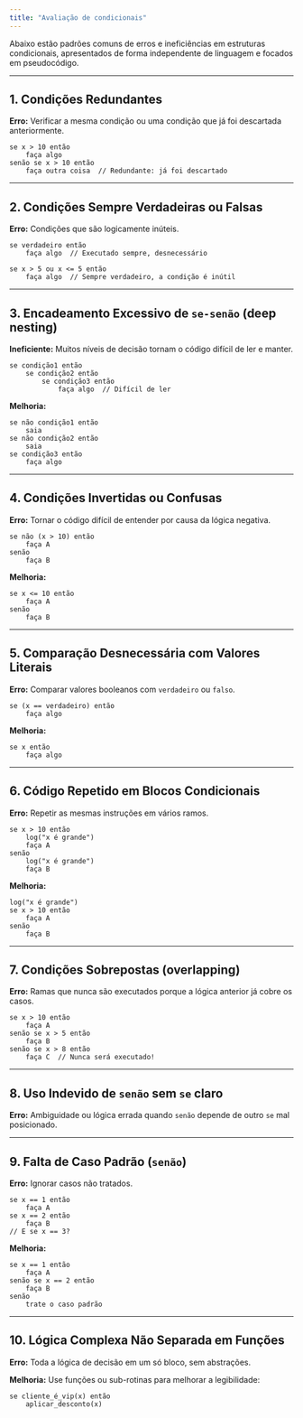```yaml
---
title: "Avaliação de condicionais"
---
```


Abaixo estão padrões comuns de erros e ineficiências em estruturas condicionais, apresentados de forma independente de linguagem e focados em pseudocódigo.

---

## 1. Condições Redundantes
**Erro:** Verificar a mesma condição ou uma condição que já foi descartada anteriormente.

```pseudocódigo
se x > 10 então
    faça algo
senão se x > 10 então
    faça outra coisa  // Redundante: já foi descartado
```

---

## 2. Condições Sempre Verdadeiras ou Falsas
**Erro:** Condições que são logicamente inúteis.

```pseudocódigo
se verdadeiro então
    faça algo  // Executado sempre, desnecessário
```

```pseudocódigo
se x > 5 ou x <= 5 então
    faça algo  // Sempre verdadeiro, a condição é inútil
```

---

## 3. Encadeamento Excessivo de `se-senão` (deep nesting)
**Ineficiente:** Muitos níveis de decisão tornam o código difícil de ler e manter.

```pseudocódigo
se condição1 então
    se condição2 então
        se condição3 então
            faça algo  // Difícil de ler
```

**Melhoria:**
```pseudocódigo
se não condição1 então
    saia
se não condição2 então
    saia
se condição3 então
    faça algo
```

---

## 4. Condições Invertidas ou Confusas
**Erro:** Tornar o código difícil de entender por causa da lógica negativa.

```pseudocódigo
se não (x > 10) então
    faça A
senão
    faça B
```

**Melhoria:**
```pseudocódigo
se x <= 10 então
    faça A
senão
    faça B
```

---

## 5. Comparação Desnecessária com Valores Literais
**Erro:** Comparar valores booleanos com `verdadeiro` ou `falso`.

```pseudocódigo
se (x == verdadeiro) então
    faça algo
```

**Melhoria:**
```pseudocódigo
se x então
    faça algo
```

---

## 6. Código Repetido em Blocos Condicionais
**Erro:** Repetir as mesmas instruções em vários ramos.

```pseudocódigo
se x > 10 então
    log("x é grande")
    faça A
senão
    log("x é grande")
    faça B
```

**Melhoria:**
```pseudocódigo
log("x é grande")
se x > 10 então
    faça A
senão
    faça B
```

---

## 7. Condições Sobrepostas (overlapping)
**Erro:** Ramas que nunca são executados porque a lógica anterior já cobre os casos.

```pseudocódigo
se x > 10 então
    faça A
senão se x > 5 então
    faça B
senão se x > 8 então
    faça C  // Nunca será executado!
```

---

## 8. Uso Indevido de `senão` sem `se` claro
**Erro:** Ambiguidade ou lógica errada quando `senão` depende de outro `se` mal posicionado.

---

## 9. Falta de Caso Padrão (`senão`)
**Erro:** Ignorar casos não tratados.

```pseudocódigo
se x == 1 então
    faça A
se x == 2 então
    faça B
// E se x == 3?
```

**Melhoria:**
```pseudocódigo
se x == 1 então
    faça A
senão se x == 2 então
    faça B
senão
    trate o caso padrão
```

---

## 10. Lógica Complexa Não Separada em Funções
**Erro:** Toda a lógica de decisão em um só bloco, sem abstrações.

**Melhoria:** Use funções ou sub-rotinas para melhorar a legibilidade:
```pseudocódigo
se cliente_é_vip(x) então
    aplicar_desconto(x)
```